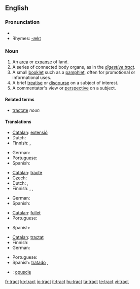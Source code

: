 ==English==

===Pronunciation===
* {{audio|en-us-tract.ogg|Audio (US)}}
* Rhymes: [[Rhymes:English:-ækt|-ækt]]

===Noun===
{{en-noun}}

# An [[area]] or [[expanse]] of land.
# A series of connected body organs, as in the ''[[digestive tract]]''.
# A small [[booklet]] such as a [[pamphlet]], often for promotional or informational uses.
# A brief [[treatise]] or [[discourse]] on a subject of interest.
# A commentator's view or [[perspective]] on a subject.

====Related terms====
* [[tractate]] ''noun''

====Translations====
{{trans-top|an area}}
* [[Catalan]]: [[extensió]] {{f}}
* Dutch: {{t+|nl|gebied|n}}
* Finnish: {{t+|fi|alue}}, {{t-|fi|seutu}}
{{trans-mid}}
* German: {{t+|de|Gebiet|n}}
* Portuguese: {{t+|pt|extensão|m}}
* Spanish: {{t-|es|extensión|f}}
{{trans-bottom}}

{{trans-top|a series of connected body organs}}
* [[Catalan]]: [[tracte]] {{m}}
* Czech: {{t-|cs|ústrojí|n}}
* Dutch: {{t+|nl|kanaal|n}}, {{t+|nl|stelsel|n}}
* Finnish: {{t-|fi|elimet}}, {{t+|fi|kanava}}, {{t-|fi|juoste}}
{{trans-mid}}
* German: {{t-|de|Trakt|m}}
* Spanish: {{t-|es|tracto|m}}
{{trans-bottom}}

{{trans-top|a small booklet}}
* [[Catalan]]: [[fullet]] {{m}}
* Portuguese: {{t-|pt|panfleto|m}}
{{trans-mid}}
* Spanish: {{t-|es|folleto|m}}
{{trans-bottom}}

{{trans-top|a brief treatise}}
* [[Catalan]]: [[tractat]] {{m}}
* Finnish: {{t-|fi|traktaatti}}
* German: {{t+|de|Traktat|n}}
{{trans-mid}}
* Portuguese: {{t+|pt|tratado|m}}
* Spanish: [[tratado]] {{m}},
{{trans-bottom}}

{{checktrans-top}}
* {{ttbc|Catalan}}: [[opuscle]] {{m}}
{{trans-bottom}}

[[fr:tract]]
[[ko:tract]]
[[io:tract]]
[[it:tract]]
[[hu:tract]]
[[ta:tract]]
[[te:tract]]
[[vi:tract]]